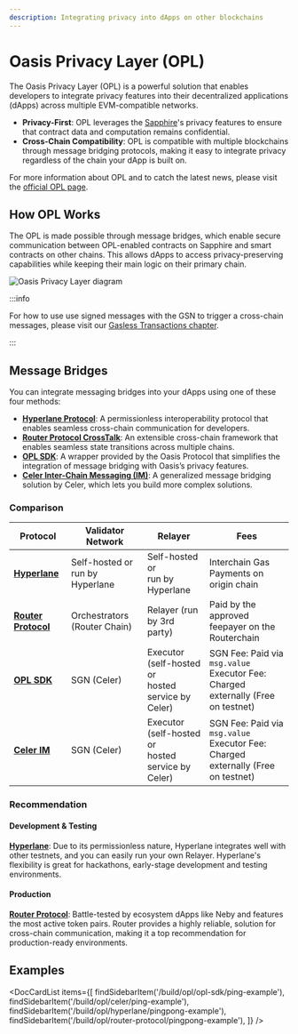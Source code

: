 ```yaml
---
description: Integrating privacy into dApps on other blockchains
---
```



# Oasis Privacy Layer (OPL)

The Oasis Privacy Layer (OPL) is a powerful solution that enables developers
to integrate privacy features into their decentralized applications (dApps)
across multiple EVM-compatible networks.

- **Privacy-First**: OPL leverages the [Sapphire]'s privacy features to ensure
that contract data and computation remains confidential.
- **Cross-Chain Compatibility**: OPL is compatible with multiple blockchains
through message bridging protocols, making it easy to integrate privacy
regardless of the chain your dApp is built on.

For more information about OPL and to catch the latest news, please visit the
[official OPL page].

[official OPL page]: https://oasisprotocol.org/opl
[Sapphire]: https://github.com/oasisprotocol/docs/blob/main/docs/build/sapphire/README.mdx

## How OPL Works

The OPL is made possible through message bridges, which enable secure
communication between OPL-enabled contracts on Sapphire and smart contracts on
other chains. This allows dApps to access privacy-preserving capabilities while
keeping their main logic on their primary chain.

![Oasis Privacy Layer diagram](../images/opl/privacy-layer-diagram.png)

:::info

For how to use use signed messages with the GSN to trigger a cross-chain
messages, please visit our [Gasless Transactions chapter].

:::

[Gasless Transactions chapter]: https://github.com/oasisprotocol/docs/blob/main/docs/build/sapphire/develop/gasless.md

## Message Bridges

You can integrate messaging bridges into your dApps using one of these four
methods:

- **[Hyperlane Protocol][hyperlane]**: A permissionless interoperability
protocol that enables seamless cross-chain communication for developers.
- **[Router Protocol CrossTalk][router]**: An extensible cross-chain framework
that enables seamless state transitions across multiple chains.
- **[OPL SDK]**: A wrapper provided by the Oasis Protocol that simplifies the
integration of message bridging with Oasis’s privacy features.
- **[Celer Inter-Chain Messaging (IM)][celer]**: A generalized message bridging
solution by Celer, which lets you build more complex solutions.

### Comparison

| Protocol                      | Validator Network                   | Relayer                                                | Fees                                                                                   |
| ----------------------------- | ----------------------------------- | ------------------------------------------------------ | -------------------------------------------------------------------------------------- |
| **[Hyperlane][hyperlane]**    | Self-hosted or<br/>run by Hyperlane | Self-hosted or <br/>run by Hyperlane                   | Interchain Gas Payments on origin chain                                                |
| **[Router Protocol][router]** | Orchestrators (Router Chain)        | Relayer (run by 3rd party)                             | Paid by the approved feepayer on the Routerchain                                       |
| **[OPL SDK]**                 | SGN (Celer)                         | Executor (self-hosted or <br/>hosted service by Celer) | SGN Fee: Paid via `msg.value` <br/> Executor Fee: Charged externally (Free on testnet) |
| **[Celer IM][celer]**         | SGN (Celer)                         | Executor (self-hosted or <br/>hosted service by Celer) | SGN Fee: Paid via `msg.value` <br/> Executor Fee: Charged externally (Free on testnet) |

### Recommendation

#### Development & Testing

**[Hyperlane][hyperlane]**: Due to its permissionless nature, Hyperlane
integrates well with other testnets, and you can easily run your own Relayer.
Hyperlane's flexibility is great for hackathons, early-stage development and
testing environments.

#### Production

**[Router Protocol][router]**: Battle-tested by ecosystem dApps like Neby and
features the most active token pairs. Router provides a highly reliable,
solution for cross-chain communication, making it a top recommendation
for production-ready environments.

## Examples

<DocCardList items={[
    findSidebarItem('/build/opl/opl-sdk/ping-example'),
    findSidebarItem('/build/opl/celer/ping-example'),
    findSidebarItem('/build/opl/hyperlane/pingpong-example'),
    findSidebarItem('/build/opl/router-protocol/pingpong-example'),
    ]} />

[OPL SDK]: ./opl-sdk/README.md
[celer]: ./celer/README.md
[router]: ./router-protocol/README.md
[hyperlane]: ./hyperlane/README.md
